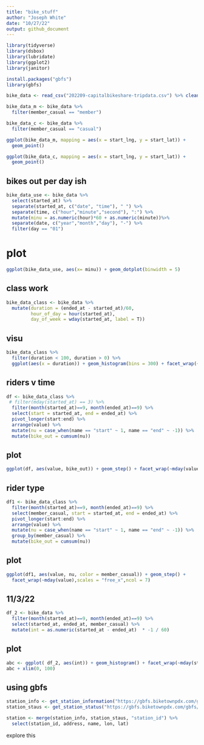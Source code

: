 ```yaml
---
title: "bike_stuff"
author: "Joseph White"
date: "10/27/22"
output: github_document
---
```


```r
library(tidyverse) 
library(dsbox)
library(lubridate)
library(ggplot2)
library(janitor)

install.packages("gbfs")
library(gbfs)
```

```r
bike_data <- read_csv("202209-capitalbikeshare-tripdata.csv") %>% clean_names()
```

```r
bike_data_m <- bike_data %>%
  filter(member_casual == "member")

bike_data_c <- bike_data %>%
  filter(member_casual == "casual")

ggplot(bike_data_m, mapping = aes(x = start_lng, y = start_lat)) +
  geom_point()

ggplot(bike_data_c, mapping = aes(x = start_lng, y = start_lat)) +
  geom_point()
```
## bikes out per day ish
```r
bike_data_use <- bike_data %>% 
  select(started_at) %>%
  separate(started_at, c("date", "time"), " ") %>%
  separate(time, c("hour","minute","second"), ":") %>%
  mutate(minu = as.numeric(hour)*60 + as.numeric(minute))%>%
  separate(date, c("year","month","day"), "-") %>%
  filter(day == "01")
```


# plot
```r
ggplot(bike_data_use, aes(x= minu)) + geom_dotplot(binwidth = 5)
```

## class work
```r
bike_data_class <- bike_data %>%
  mutate(duration = (ended_at - started_at)/60,
         hour_of_day = hour(started_at),
         day_of_week = wday(started_at, label = T))
```

## visu
```r
bike_data_class %>%
  filter(duration < 100, duration > 0) %>%
  ggplot(aes(x = duration)) + geom_histogram(bins = 300) + facet_wrap(~day_of_week)
```

## riders v time
```r
df <- bike_data_class %>%
 # filter(mday(started_at) == 3) %>%
  filter(month(started_at)==9, month(ended_at)==9) %>%
  select(start = started_at, end = ended_at) %>%
  pivot_longer(start:end) %>%
  arrange(value) %>%
  mutate(nu = case_when(name == "start" ~ 1, name == "end" ~ -1)) %>%
  mutate(bike_out = cumsum(nu)) 
```

## plot
```r
ggplot(df, aes(value, bike_out)) + geom_step() + facet_wrap(~mday(value), scales = "free_x", ncol = 7)
```

## rider type
```r
df1 <- bike_data_class %>%
  filter(month(started_at)==9, month(ended_at)==9) %>%
  select(member_casual, start = started_at, end = ended_at) %>%
  pivot_longer(start:end) %>%
  arrange(value) %>%
  mutate(nu = case_when(name == "start" ~ 1, name == "end" ~ -1)) %>%
  group_by(member_casual) %>%
  mutate(bike_out = cumsum(nu))
```

## plot
```r
ggplot(df1, aes(value, nu, color = member_casual)) + geom_step() +
  facet_wrap(~mday(value),scales = "free_x",ncol = 7)
```

## 11/3/22
```r
df_2 <- bike_data %>%
  filter(month(started_at)==9, month(ended_at)==9) %>%
  select(started_at, ended_at, member_casual) %>% 
  mutate(int = as.numeric(started_at - ended_at)  * -1 / 60)
```

## plot
```r
abc <- ggplot( df_2, aes(int)) + geom_histogram() + facet_wrap(~mday(started_at),scales = "free_x",ncol = 7)
abc + xlim(0, 100)
```

## using gbfs
```r
station_info <- get_station_information("https://gbfs.biketownpdx.com/gbfs/gbfs.json")
station_staus <- get_station_status("https://gbfs.biketownpdx.com/gbfs/gbfs.json")

station <- merge(station_info, station_staus, "station_id") %>%
  select(station_id, address, name, lon, lat)

```

explore this